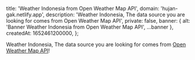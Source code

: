 
  title: 'Weather Indonesia from Open Weather Map API',
  domain: 'hujan-gak.netlify.app',
  description: 'Weather Indonesia, The data source you are looking for comes from Open Weather Map API',
  private: false,
  banner: { alt: 'Banner Weather Indonesia from Open Weather Map API', ...banner },
  createdAt: 1652461200000,
};

Weather Indonesia, The data source you are looking for comes from [Open Weather Map API](https://openweathermap.org/api)!
